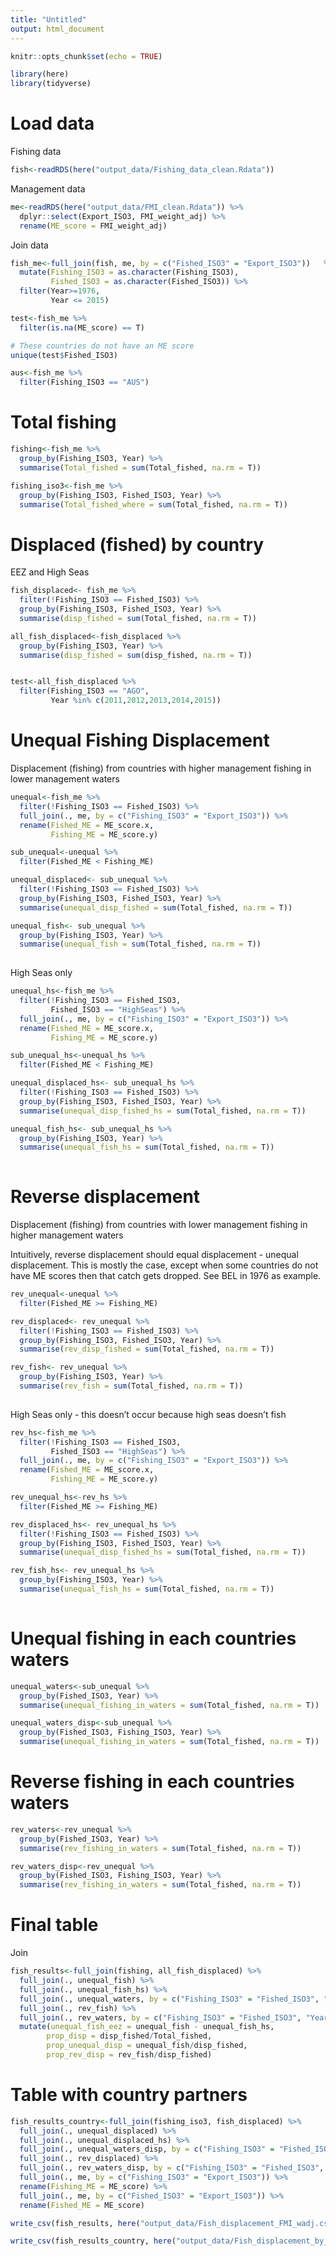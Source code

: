 ```yaml
---
title: "Untitled"
output: html_document
---
```


```r
knitr::opts_chunk$set(echo = TRUE)
```

```r
library(here)
library(tidyverse)
```


# Load data

Fishing data

```r
fish<-readRDS(here("output_data/Fishing_data_clean.Rdata"))
```

Management data

```r
me<-readRDS(here("output_data/FMI_clean.Rdata")) %>% 
  dplyr::select(Export_ISO3, FMI_weight_adj) %>% 
  rename(ME_score = FMI_weight_adj)
```

Join data

```r
fish_me<-full_join(fish, me, by = c("Fished_ISO3" = "Export_ISO3"))   %>% 
  mutate(Fishing_ISO3 = as.character(Fishing_ISO3),
         Fished_ISO3 = as.character(Fished_ISO3)) %>% 
  filter(Year>=1976,
         Year <= 2015) 

test<-fish_me %>% 
  filter(is.na(ME_score) == T)

# These countries do not have an ME score
unique(test$Fished_ISO3)
```

```r
aus<-fish_me %>% 
  filter(Fishing_ISO3 == "AUS")
```

# Total fishing

```r
fishing<-fish_me %>% 
  group_by(Fishing_ISO3, Year) %>% 
  summarise(Total_fished = sum(Total_fished, na.rm = T))

fishing_iso3<-fish_me %>% 
  group_by(Fishing_ISO3, Fished_ISO3, Year) %>% 
  summarise(Total_fished_where = sum(Total_fished, na.rm = T))
```

# Displaced (fished) by country

EEZ and High Seas

```r
fish_displaced<- fish_me %>% 
  filter(!Fishing_ISO3 == Fished_ISO3) %>% 
  group_by(Fishing_ISO3, Fished_ISO3, Year) %>% 
  summarise(disp_fished = sum(Total_fished, na.rm = T)) 

all_fish_displaced<-fish_displaced %>% 
  group_by(Fishing_ISO3, Year) %>% 
  summarise(disp_fished = sum(disp_fished, na.rm = T))


test<-all_fish_displaced %>% 
  filter(Fishing_ISO3 == "AGO",
         Year %in% c(2011,2012,2013,2014,2015))
```



# Unequal Fishing Displacement

Displacement (fishing) from countries with higher management fishing in lower management waters

```r
unequal<-fish_me %>% 
  filter(!Fishing_ISO3 == Fished_ISO3) %>% 
  full_join(., me, by = c("Fishing_ISO3" = "Export_ISO3")) %>% 
  rename(Fished_ME = ME_score.x,
         Fishing_ME = ME_score.y) 

sub_unequal<-unequal %>% 
  filter(Fished_ME < Fishing_ME)

unequal_displaced<- sub_unequal %>% 
  filter(!Fishing_ISO3 == Fished_ISO3) %>% 
  group_by(Fishing_ISO3, Fished_ISO3, Year) %>% 
  summarise(unequal_disp_fished = sum(Total_fished, na.rm = T)) 

unequal_fish<- sub_unequal %>% 
  group_by(Fishing_ISO3, Year) %>% 
  summarise(unequal_fish = sum(Total_fished, na.rm = T))
  
```

High Seas only

```r
unequal_hs<-fish_me %>% 
  filter(!Fishing_ISO3 == Fished_ISO3,
         Fished_ISO3 == "HighSeas") %>% 
  full_join(., me, by = c("Fishing_ISO3" = "Export_ISO3")) %>% 
  rename(Fished_ME = ME_score.x,
         Fishing_ME = ME_score.y) 

sub_unequal_hs<-unequal_hs %>% 
  filter(Fished_ME < Fishing_ME)

unequal_displaced_hs<- sub_unequal_hs %>% 
  filter(!Fishing_ISO3 == Fished_ISO3) %>% 
  group_by(Fishing_ISO3, Fished_ISO3, Year) %>% 
  summarise(unequal_disp_fished_hs = sum(Total_fished, na.rm = T)) 

unequal_fish_hs<- sub_unequal_hs %>% 
  group_by(Fishing_ISO3, Year) %>% 
  summarise(unequal_fish_hs = sum(Total_fished, na.rm = T))
  
```

# Reverse displacement

Displacement (fishing) from countries with lower management fishing in higher management waters

Intuitively, reverse displacement should equal displacement - unequal displacement. This is mostly the case, except when some countries do not have ME scores then that catch gets dropped. See BEL in 1976 as example.

```r
rev_unequal<-unequal %>% 
  filter(Fished_ME >= Fishing_ME)

rev_displaced<- rev_unequal %>% 
  filter(!Fishing_ISO3 == Fished_ISO3) %>% 
  group_by(Fishing_ISO3, Fished_ISO3, Year) %>% 
  summarise(rev_disp_fished = sum(Total_fished, na.rm = T)) 

rev_fish<- rev_unequal %>% 
  group_by(Fishing_ISO3, Year) %>% 
  summarise(rev_fish = sum(Total_fished, na.rm = T))
  
```

High Seas only - this doesn't occur because high seas doesn't fish

```r
rev_hs<-fish_me %>% 
  filter(!Fishing_ISO3 == Fished_ISO3,
         Fished_ISO3 == "HighSeas") %>% 
  full_join(., me, by = c("Fishing_ISO3" = "Export_ISO3")) %>% 
  rename(Fished_ME = ME_score.x,
         Fishing_ME = ME_score.y) 

rev_unequal_hs<-rev_hs %>% 
  filter(Fished_ME >= Fishing_ME)

rev_displaced_hs<- rev_unequal_hs %>% 
  filter(!Fishing_ISO3 == Fished_ISO3) %>% 
  group_by(Fishing_ISO3, Fished_ISO3, Year) %>% 
  summarise(unequal_disp_fished_hs = sum(Total_fished, na.rm = T)) 

rev_fish_hs<- rev_unequal_hs %>% 
  group_by(Fishing_ISO3, Year) %>% 
  summarise(unequal_fish_hs = sum(Total_fished, na.rm = T))
  
```

# Unequal fishing in each countries waters

```r
unequal_waters<-sub_unequal %>% 
  group_by(Fished_ISO3, Year) %>% 
  summarise(unequal_fishing_in_waters = sum(Total_fished, na.rm = T))

unequal_waters_disp<-sub_unequal %>% 
  group_by(Fished_ISO3, Fishing_ISO3, Year) %>% 
  summarise(unequal_fishing_in_waters = sum(Total_fished, na.rm = T))
```

# Reverse fishing in each countries waters

```r
rev_waters<-rev_unequal %>% 
  group_by(Fished_ISO3, Year) %>% 
  summarise(rev_fishing_in_waters = sum(Total_fished, na.rm = T))

rev_waters_disp<-rev_unequal %>% 
  group_by(Fished_ISO3, Fishing_ISO3, Year) %>% 
  summarise(rev_fishing_in_waters = sum(Total_fished, na.rm = T))
```

# Final table
Join 

```r
fish_results<-full_join(fishing, all_fish_displaced) %>% 
  full_join(., unequal_fish) %>% 
  full_join(., unequal_fish_hs) %>% 
  full_join(., unequal_waters, by = c("Fishing_ISO3" = "Fished_ISO3", "Year")) %>% 
  full_join(., rev_fish) %>% 
  full_join(., rev_waters, by = c("Fishing_ISO3" = "Fished_ISO3", "Year")) %>% 
  mutate(unequal_fish_eez = unequal_fish - unequal_fish_hs,
        prop_disp = disp_fished/Total_fished,
        prop_unequal_disp = unequal_fish/disp_fished,
        prop_rev_disp = rev_fish/disp_fished) 
```

# Table with country partners


```r
fish_results_country<-full_join(fishing_iso3, fish_displaced) %>% 
  full_join(., unequal_displaced) %>% 
  full_join(., unequal_displaced_hs) %>% 
  full_join(., unequal_waters_disp, by = c("Fishing_ISO3" = "Fished_ISO3", "Fished_ISO3" = "Fishing_ISO3", "Year")) %>% 
  full_join(., rev_displaced) %>% 
  full_join(., rev_waters_disp, by = c("Fishing_ISO3" = "Fished_ISO3", "Fished_ISO3" = "Fishing_ISO3", "Year")) %>% 
  full_join(., me, by = c("Fishing_ISO3" = "Export_ISO3")) %>% 
  rename(Fishing_ME = ME_score) %>% 
  full_join(., me, by = c("Fished_ISO3" = "Export_ISO3")) %>% 
  rename(Fished_ME = ME_score)
```



```r
write_csv(fish_results, here("output_data/Fish_displacement_FMI_wadj.csv"))

write_csv(fish_results_country, here("output_data/Fish_displacement_by_country_FMI_wadj.csv"))
```